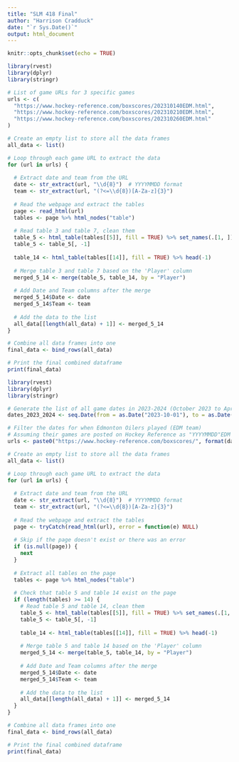 ---
title: "SLM 418 Final"
author: "Harrison Cradduck"
date: "`r Sys.Date()`"
output: html_document
---

```{r setup, include=FALSE}
knitr::opts_chunk$set(echo = TRUE)
```

```{r}
library(rvest)
library(dplyr)
library(stringr)

# List of game URLs for 3 specific games
urls <- c(
  "https://www.hockey-reference.com/boxscores/202310140EDM.html",
  "https://www.hockey-reference.com/boxscores/202310210EDM.html",
  "https://www.hockey-reference.com/boxscores/202310260EDM.html"
)

# Create an empty list to store all the data frames
all_data <- list()

# Loop through each game URL to extract the data
for (url in urls) {
  
  # Extract date and team from the URL
  date <- str_extract(url, "\\d{8}")  # YYYYMMDD format
  team <- str_extract(url, "(?<=\\d{8})[A-Za-z]{3}")
  
  # Read the webpage and extract the tables
  page <- read_html(url)
  tables <- page %>% html_nodes("table")
  
  # Read table 3 and table 7, clean them
  table_5 <- html_table(tables[[5]], fill = TRUE) %>% set_names(.[1, ]) %>% tail(-1) %>% head(-1)
  table_5 <- table_5[, -1]
  
  table_14 <- html_table(tables[[14]], fill = TRUE) %>% head(-1)
  
  # Merge table 3 and table 7 based on the 'Player' column
  merged_5_14 <- merge(table_5, table_14, by = "Player")
  
  # Add Date and Team columns after the merge
  merged_5_14$Date <- date
  merged_5_14$Team <- team
  
  # Add the data to the list
  all_data[[length(all_data) + 1]] <- merged_5_14
}

# Combine all data frames into one
final_data <- bind_rows(all_data)

# Print the final combined dataframe
print(final_data)
```

```{r}
library(rvest)
library(dplyr)
library(stringr)

# Generate the list of all game dates in 2023-2024 (October 2023 to April 2024)
dates_2023_2024 <- seq.Date(from = as.Date("2023-10-01"), to = as.Date("2024-04-30"), by = "day")

# Filter the dates for when Edmonton Oilers played (EDM team)
# Assuming their games are posted on Hockey Reference as "YYYYMMDD"EDM
urls <- paste0("https://www.hockey-reference.com/boxscores/", format(dates_2023_2024, "%Y%m%d"), "EDM.html")

# Create an empty list to store all the data frames
all_data <- list()

# Loop through each game URL to extract the data
for (url in urls) {
  
  # Extract date and team from the URL
  date <- str_extract(url, "\\d{8}")  # YYYYMMDD format
  team <- str_extract(url, "(?<=\\d{8})[A-Za-z]{3}")
  
  # Read the webpage and extract the tables
  page <- tryCatch(read_html(url), error = function(e) NULL)
  
  # Skip if the page doesn't exist or there was an error
  if (is.null(page)) {
    next
  }
  
  # Extract all tables on the page
  tables <- page %>% html_nodes("table")
  
  # Check that table 5 and table 14 exist on the page
  if (length(tables) >= 14) {
    # Read table 5 and table 14, clean them
    table_5 <- html_table(tables[[5]], fill = TRUE) %>% set_names(.[1, ]) %>% tail(-1) %>% head(-1)
    table_5 <- table_5[, -1]
    
    table_14 <- html_table(tables[[14]], fill = TRUE) %>% head(-1)
    
    # Merge table 5 and table 14 based on the 'Player' column
    merged_5_14 <- merge(table_5, table_14, by = "Player")
    
    # Add Date and Team columns after the merge
    merged_5_14$Date <- date
    merged_5_14$Team <- team
    
    # Add the data to the list
    all_data[[length(all_data) + 1]] <- merged_5_14
  }
}

# Combine all data frames into one
final_data <- bind_rows(all_data)

# Print the final combined dataframe
print(final_data)
```



